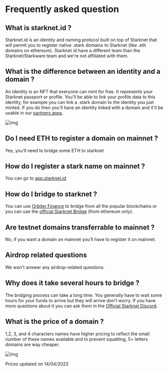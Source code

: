 # Frequently asked question

## What is starknet.id ?

Starknet.id is an identity and naming protocol built on top of Starknet that will permit you to register native .stark domains to Starknet (like .eth domains on ethereum). Starknet id have a different team than the Starknet/Starkware team and we're not affiliated with them.

## What is the difference between an identity and a domain ?

An identity is an NFT that everyone can mint for free. It represents your Starknet passport or profile. You'll be able to link your profile data to this identity, for example you can link a .stark domain to the identity you just minted. If you do then you'll have an identity linked with a domain and it'll be usable in our [partners apps](/users/integrations).

![img](/illustrations/identityVsDomain.webp)

## Do I need ETH to register a domain on mainnet ?

Yes, you’ll need to bridge some ETH to starknet

## How do I register a stark name on mainnet ?

You can go to [app.starknet.id](http://app.starknet.id/)

## How do I bridge to starknet ?

You can use [Orbiter Finance](https://www.orbiter.finance/?source=Ethereum&dest=Starknet) to bridge from all the popular blockchains or you can use the [official Starknet Bridge](https://starkgate.starknet.io/) (from ethereum only).

## Are testnet domains transferrable to mainnet ?

No, if you want a domain on mainnet you’ll have to register it on mainnet.

## Airdrop related questions

We won't answer any airdrop-related questions.

## Why does it take several hours to bridge ?

The bridging process can take a long time. You generally have to wait some hours for your funds to arrive but they will arrive don't worry. If you have more questions about it you can ask them in the [Official Starknet Discord](https://discord.com/invite/qypnmzkhbc).

## What is the price of a domain ?

1,2, 3, and 4 characters names have higher pricing to reflect the small number of these names available and to prevent squatting, 5+ letters domains are way cheaper.

![img](/illustrations/domainPrices.webp)

Prices updated on 14/04/2023

